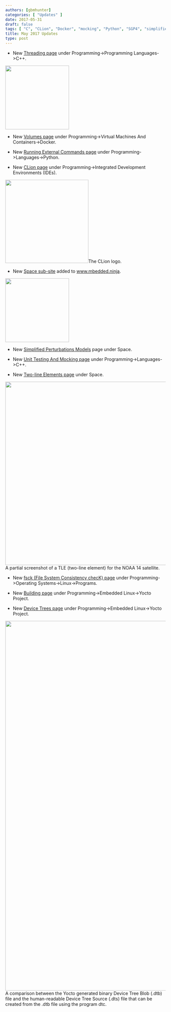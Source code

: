 ```yaml
---
authors: [gbmhunter]
categories: [ "Updates" ]
date: 2017-05-31
draft: false
tags: [ "C", "CLion", "Docker", "mocking", "Python", "SGP4", "simplified perturbations models", "space", "threading", "TLE", "two-line element", "unit testing", "volumes" ]
title: May 2017 Updates
type: post
---
```



* New [Threading page](/programming/languages/c-plus-plus/threading) under Programming->Programming Languages->C++.  



<Image src={thread_needle_icon} width="200px"></Image>

* New [Volumes page](/programming/virtual-machines-and-containers/docker/volumes) under Programming->Virtual Machines And Containers->Docker.

* New [Running External Commands page](/programming/languages/python/running-external-commands) under Programming->Languages->Python.

* New [CLion page](/programming/integrated-development-environments-ides/clion) under Programming->Integrated Development Environments (IDEs).  



<Image src={clion_logo} width="261px">The CLion logo.</Image>

* New [Space sub-site](/space) added to www.mbedded.ninja.  



<Image src={planet_icon_space} width="200px"></Image>

* New [Simplified Perturbations Models](/space/simplified-perturbations-models) page under Space.

* New [Unit Testing And Mocking page](/programming/languages/c-plus-plus/unit-testing-and-mocking) under Programming->Languages->C++.

* New [Two-line Elements page](/space/two-line-elements) under Space.  



<Image src={tle_two_line_element_example_first_quarter} width="575px">A partial screenshot of a TLE (two-line element) for the NOAA 14 satellite.</Image>

* New [fsck (File System Consistency checK) page](/programming/operating-systems/linux/programs/fsck-file-system-consistency-check) under Programming->Operating Systems->Linux->Programs.

* New [Building page](/programming/embedded-linux/yocto-project/building-yocto) under Programming->Embedded Linux->Yocto Project.

* New [Device Trees page](/programming/embedded-linux/yocto-project/device-trees) under Programming->Embedded Linux->Yocto Project.  



<Image src={yocto_device_tree_conversion_from_blob_to_source} width="1159px">A comparison between the Yocto generated binary Device Tree Blob (.dtb) file and the human-readable Device Tree Source (.dts) file that can be created from the .dtb file using the program dtc.</Image>
